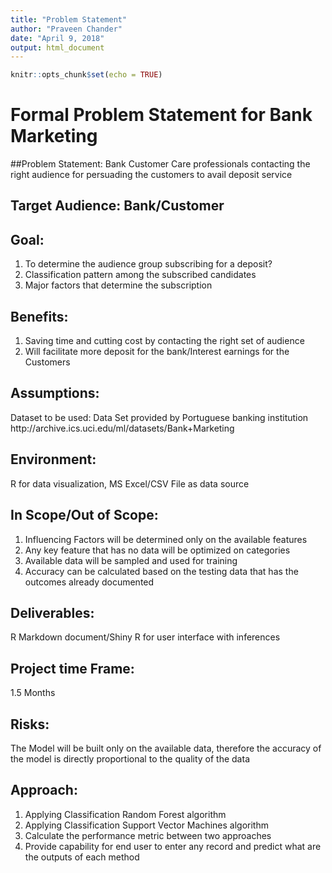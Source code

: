 ```yaml
---
title: "Problem Statement"
author: "Praveen Chander"
date: "April 9, 2018"
output: html_document
--- 
```


```r
knitr::opts_chunk$set(echo = TRUE)
```

# Formal Problem Statement for Bank Marketing

##Problem Statement: 
Bank Customer Care professionals contacting the right audience for persuading the customers to avail deposit service

## Target Audience: Bank/Customer

## Goal:
1. To determine the audience group subscribing for a deposit?
2. Classification pattern among the subscribed candidates
3. Major factors that determine the subscription 

## Benefits:
1. Saving time and cutting cost by contacting the right set of audience
2. Will facilitate more deposit for the bank/Interest earnings for the Customers

## Assumptions:
Dataset to be used: Data Set provided by Portuguese banking institution
http://archive.ics.uci.edu/ml/datasets/Bank+Marketing

## Environment: 
R for data visualization, MS Excel/CSV File as data source

## In Scope/Out of Scope:
1. Influencing Factors will be determined only on the available features
2. Any key feature that has no data will be optimized on categories
3. Available data will be sampled and used for training
4. Accuracy can be calculated based on the testing data that has the outcomes already documented

## Deliverables: 
R Markdown document/Shiny R for user interface with inferences

## Project time Frame: 
1.5 Months

## Risks: 
The Model will be built only on the available data, therefore the accuracy of the model is directly proportional to the quality of the data

## Approach:
1. Applying Classification Random Forest algorithm
2. Applying Classification Support Vector Machines algorithm
3. Calculate the performance metric between two approaches
4. Provide capability for end user to enter any record and predict what are the outputs of each method

